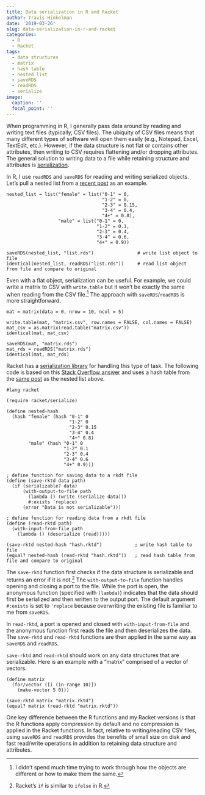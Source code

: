```yaml
---
title: Data serialization in R and Racket
author: Travis Hinkelman
date: '2019-03-26'
slug: data-serialization-in-r-and-racket
categories:
  - R
  - Racket
tags:
  - data structures
  - matrix
  - hash table
  - nested list
  - saveRDS
  - readRDS
  - serialize
image:
  caption: ''
  focal_point: ''
---
```


When programming in R, I generally pass data around by reading and writing text files (typically, CSV files). The ubiquity of CSV files means that many different types of software will open them easily (e.g., Notepad, Excel, TextEdit, etc.). However, if the data structure is not flat or contains other attributes, then writing to CSV requires flattening and/or dropping attributes. The general solution to writing data to a file while retaining structure and attributes is [serialization](https://en.wikipedia.org/wiki/Serialization).

In R, I use `readRDS` and `saveRDS` for reading and writing serialized objects. Let's pull a nested list from a [recent post](/post/named-lists-hash-tables/) as an example. 

```
nested_list = list("female" = list("0-1" = 0, 
                                   "1-2" = 0,
                                   "2-3" = 0.15,
                                   "3-4" = 0.4,
                                   "4+" = 0.8),
                   "male" = list("0-1" = 0, 
                                 "1-2" = 0.1,
                                 "2-3" = 0.4,
                                 "3-4" = 0.6,
                                 "4+" = 0.9))

saveRDS(nested_list, "list.rds")                # write list object to file
identical(nested_list, readRDS("list.rds"))     # read list object from file and compare to original
```

Even with a flat object, serialization can be useful. For example, we could write a matrix to CSV with `write.table` but it won't be exactly the same when reading from the CSV file.^[I didn't spend much time trying to work through how the objects are different or how to make them the same.] The approach with `saveRDS`/`readRDS` is more straightforward.

```
mat = matrix(data = 0, nrow = 10, ncol = 5)

write.table(mat, "matrix.csv", row.names = FALSE, col.names = FALSE)
mat_csv = as.matrix(read.table("matrix.csv"))
identical(mat, mat_csv)

saveRDS(mat, "matrix.rds")
mat_rds = readRDS("matrix.rds")
identical(mat, mat_rds)
```

Racket has a [serialization library](https://docs.racket-lang.org/reference/serialization.html) for handling this type of task. The following code is based on this [Stack Overflow answer](https://stackoverflow.com/a/35357586/2912447) and uses a hash table from the [same post](/post/named-lists-hash-tables/) as the nested list above.

```
#lang racket

(require racket/serialize)

(define nested-hash
  (hash "female" (hash "0-1" 0
                       "1-2" 0
                       "2-3" 0.15
                       "3-4" 0.4
                       "4+" 0.8)
        "male" (hash "0-1" 0
                     "1-2" 0.1
                     "2-3" 0.4
                     "3-4" 0.6
                     "4+" 0.9)))

; define function for saving data to a rkdt file                     
(define (save-rktd data path)
  (if (serializable? data)
      (with-output-to-file path
        (lambda () (write (serialize data)))
        #:exists 'replace)                       
      (error "Data is not serializable")))
      
; define function for reading data from a rkdt file      
(define (read-rktd path)
  (with-input-from-file path
    (lambda () (deserialize (read)))))
    
(save-rktd nested-hash "hash.rktd")            ; write hash table to file
(equal? nested-hash (read-rktd "hash.rktd"))   ; read hash table from file and compare to original
```

The `save-rktd` function first checks if the data structure is serializable and returns an error if it is not.^[Racket’s `if` is similar to `ifelse` in R.] The `with-output-to-file` function handles opening and closing a port to the file. While the port is open, the anonymous function (specified with `(lambda)`) indicates that the data should first be serialized and then written to the output port. The default argument `#:exists` is set to `'replace` because overwriting the existing file is familiar to me from `saveRDS`.

In `read-rktd`, a port is opened and closed with `with-input-from-file` and the anonymous function first reads the file and then deserializes the data. The `save-rktd` and `read-rktd` functions are then applied in the same way as `saveRDS` and `readRDS`. 

`save-rktd` and `read-rktd` should work on any data structures that are serializable. Here is an example with a "matrix" comprised of a vector of vectors. 

```
(define matrix
  (for/vector ([i (in-range 10)])
    (make-vector 5 0)))

(save-rktd matrix "matrix.rktd")
(equal? matrix (read-rktd "matrix.rktd"))
```

One key difference between the R functions and my Racket versions is that the R functions apply compression by default and no compression is applied in the Racket functions. In fact, relative to writing/reading CSV files, using `saveRDS` and `readRDS` provides the benefits of small size on disk and fast read/write operations in addition to retaining data structure and attributes.